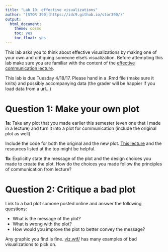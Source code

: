 ```yaml
---
title: "Lab 10: effective visualizations"
author: "[STOR 390](https://idc9.github.io/stor390/)"
output:
  html_document:
    theme: cosmo
    toc: yes
    toc_float: yes
---
```


This lab asks you to think about effective visualizations by making one of your own and critiquing someone else's visualization. Before attempting this lab make sure you are familiar with the content of the [effective communication lecture](https://idc9.github.io/stor390/notes/communication/communication.html).

This lab is due Tuesday 4/18/17. Please hand in a .Rmd file (make sure it knits) and possibly accompanying data (the grader will be happier if you load data from a url...)

# Question 1: Make your own plot


**1a**:  Take any plot that you made earlier this semester (even one that I made in a lecture) and turn it into a plot for communication (include the original plot as well). 

Include the code for both the original and the new plot. [This lecture](https://idc9.github.io/stor390/notes/custom_viz/custom_viz.html) and the resources listed at the top might be helpful.

**1b**: Explicitly state the message of the plot and the design choices you made to create the plot. How do the choices you made follow the principles of communication from lecture?



# Question 2: Critique a bad plot

Link to a bad plot somone posted online and answer the following questions:

- What is the message of the plot?
- What is wrong with the plot?
- How would you improve the plot to better convey the message?

Any graphic you find is fine. [viz.wtf/](http://viz.wtf/) has many examples of bad visualizations to pick on.


